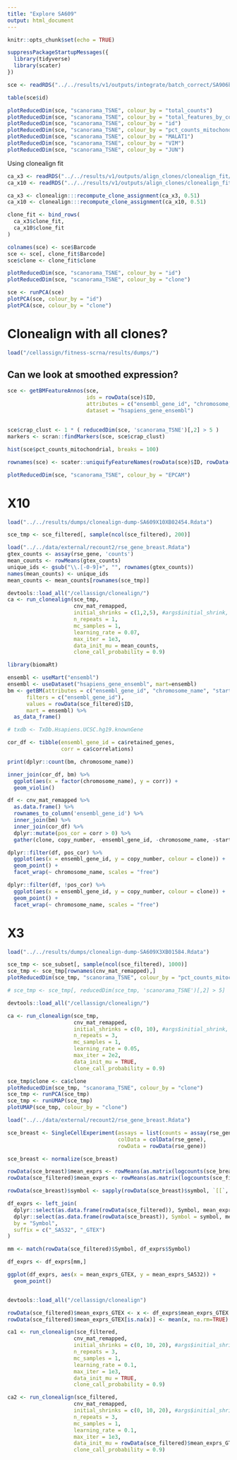 ```yaml
---
title: "Explore SA609"
output: html_document
---
```


```r
knitr::opts_chunk$set(echo = TRUE)

suppressPackageStartupMessages({
  library(tidyverse)
  library(scater)
})
```


```r
sce <- readRDS("../../results/v1/outputs/integrate/batch_correct/SA906b.rds")
```

```r
table(sce$id)
```

```r
plotReducedDim(sce, "scanorama_TSNE", colour_by = "total_counts")
plotReducedDim(sce, "scanorama_TSNE", colour_by = "total_features_by_counts")
plotReducedDim(sce, "scanorama_TSNE", colour_by = "id")
plotReducedDim(sce, "scanorama_TSNE", colour_by = "pct_counts_mitochondrial")
plotReducedDim(sce, "scanorama_TSNE", colour_by = "MALAT1")
plotReducedDim(sce, "scanorama_TSNE", colour_by = "VIM")
plotReducedDim(sce, "scanorama_TSNE", colour_by = "JUN")
```


Using clonealign fit


```r
ca_x3 <- readRDS("../../results/v1/outputs/align_clones/clonealign_fit/SA609X3XB01584.rds")
ca_x10 <- readRDS("../../results/v1/outputs/align_clones/clonealign_fit/SA609X10XB02454.rds")
```


```r
ca_x3 <- clonealign:::recompute_clone_assignment(ca_x3, 0.51)
ca_x10 <- clonealign:::recompute_clone_assignment(ca_x10, 0.51)
```

```r
clone_fit <- bind_rows(
  ca_x3$clone_fit,
  ca_x10$clone_fit
)

colnames(sce) <- sce$Barcode
sce <- sce[, clone_fit$Barcode]
sce$clone <- clone_fit$clone
```


```r
plotReducedDim(sce, "scanorama_TSNE", colour_by = "id")
plotReducedDim(sce, "scanorama_TSNE", colour_by = "clone")
```

```r
sce <- runPCA(sce)
plotPCA(sce, colour_by = "id")
plotPCA(sce, colour_by = "clone")
```


# Clonealign with all clones?

```r
load("/cellassign/fitness-scrna/results/dumps/")
```




## Can we look at smoothed expression?


```r
sce <- getBMFeatureAnnos(sce, 
                         ids = rowData(sce)$ID,
                         attributes = c("ensembl_gene_id", "chromosome_name", "start_position", "end_position"),
                         dataset = "hsapiens_gene_ensembl")
```


##



```r
sce$crap_clust <- 1 * ( reducedDim(sce, 'scanorama_TSNE')[,2] > 5 )
markers <- scran::findMarkers(sce, sce$crap_clust)
```


```r
hist(sce$pct_counts_mitochondrial, breaks = 100)
```



```r
rownames(sce) <- scater::uniquifyFeatureNames(rowData(sce)$ID, rowData(sce)$Symbol)
```

```r
plotReducedDim(sce, "scanorama_TSNE", colour_by = "EPCAM")
```

# X10

```r
load("../../results/dumps/clonealign-dump-SA609X10XB02454.Rdata")

sce_tmp <- sce_filtered[, sample(ncol(sce_filtered), 200)]
```

```r
load("../../data/external/recount2/rse_gene_breast.Rdata")
gtex_counts <- assay(rse_gene, 'counts')
mean_counts <- rowMeans(gtex_counts)
unique_ids <- gsub("\\.[-0-9]+", "", rownames(gtex_counts))
names(mean_counts) <- unique_ids
mean_counts <- mean_counts[rownames(sce_tmp)]
```


```r
devtools::load_all("/cellassign/clonealign/")
ca <- run_clonealign(sce_tmp, 
                     cnv_mat_remapped,
                     initial_shrinks = c(1,2,5), #args$initial_shrink,
                     n_repeats = 1,
                     mc_samples = 1,
                     learning_rate = 0.07,
                     max_iter = 1e3,
                     data_init_mu = mean_counts,
                     clone_call_probability = 0.9)

```

```r
library(biomaRt)

ensembl <- useMart("ensembl")
ensembl <- useDataset("hsapiens_gene_ensembl", mart=ensembl)
bm <- getBM(attributes = c("ensembl_gene_id", "chromosome_name", "start_position"),
      filters = c("ensembl_gene_id"),
      values = rowData(sce_filtered)$ID,
      mart = ensembl) %>% 
  as_data_frame()

# txdb <- TxDb.Hsapiens.UCSC.hg19.knownGene
```


```r
cor_df <- tibble(ensembl_gene_id = ca$retained_genes,
                 corr = ca$correlations)

print(dplyr::count(bm, chromosome_name))

inner_join(cor_df, bm) %>% 
  ggplot(aes(x = factor(chromosome_name), y = corr)) +
  geom_violin()
```

```r
df <- cnv_mat_remapped %>% 
  as.data.frame() %>% 
  rownames_to_column('ensembl_gene_id') %>% 
  inner_join(bm) %>% 
  inner_join(cor_df) %>% 
  dplyr::mutate(pos_cor = corr > 0) %>% 
  gather(clone, copy_number, -ensembl_gene_id, -chromosome_name, -start_position, -corr, -pos_cor)

dplyr::filter(df, pos_cor) %>% 
  ggplot(aes(x = ensembl_gene_id, y = copy_number, colour = clone)) +
  geom_point() +
  facet_wrap(~ chromosome_name, scales = "free")

dplyr::filter(df, !pos_cor) %>% 
  ggplot(aes(x = ensembl_gene_id, y = copy_number, colour = clone)) +
  geom_point() +
  facet_wrap(~ chromosome_name, scales = "free")

```


# X3

```r
load("../../results/dumps/clonealign-dump-SA609X3XB01584.Rdata")
```

```r
sce_tmp <- sce_subset[, sample(ncol(sce_filtered), 1000)]
sce_tmp <- sce_tmp[rownames(cnv_mat_remapped),]
plotReducedDim(sce_tmp, "scanorama_TSNE", colour_by = "pct_counts_mitochondrial")
```

```r
# sce_tmp <- sce_tmp[, reducedDim(sce_tmp, 'scanorama_TSNE')[,2] > 5]
```


```r
devtools::load_all("/cellassign/clonealign/")

ca <- run_clonealign(sce_tmp, 
                     cnv_mat_remapped,
                     initial_shrinks = c(0, 10), #args$initial_shrink,
                     n_repeats = 3,
                     mc_samples = 1,
                     learning_rate = 0.05,
                     max_iter = 2e2,
                     data_init_mu = TRUE,
                     clone_call_probability = 0.9)

```


```r
sce_tmp$clone <- ca$clone
plotReducedDim(sce_tmp, "scanorama_TSNE", colour_by = "clone")
sce_tmp <- runPCA(sce_tmp)
sce_tmp <- runUMAP(sce_tmp)
plotUMAP(sce_tmp, colour_by = "clone")
```


```r
load("../../data/external/recount2/rse_gene_breast.Rdata")

sce_breast <- SingleCellExperiment(assays = list(counts = assay(rse_gene, 'counts')),
                                   colData = colData(rse_gene),
                                   rowData = rowData(rse_gene))

sce_breast <- normalize(sce_breast)
```

```r
rowData(sce_breast)$mean_exprs <- rowMeans(as.matrix(logcounts(sce_breast)))
rowData(sce_filtered)$mean_exprs <- rowMeans(as.matrix(logcounts(sce_filtered)))
```

```r
rowData(sce_breast)$symbol <- sapply(rowData(sce_breast)$symbol, `[[`, 1)

df_exprs <- left_join(
  dplyr::select(as.data.frame(rowData(sce_filtered)), Symbol, mean_exprs),
  dplyr::select(as.data.frame(rowData(sce_breast)), Symbol = symbol, mean_exprs),
  by = "Symbol",
  suffix = c("_SA532", "_GTEX")
)

mm <- match(rowData(sce_filtered)$Symbol, df_exprs$Symbol)

df_exprs <- df_exprs[mm,]
```

```r
ggplot(df_exprs, aes(x = mean_exprs_GTEX, y = mean_exprs_SA532)) +
  geom_point()
```


```r

```




```r
devtools::load_all("/cellassign/clonealign")

rowData(sce_filtered)$mean_exprs_GTEX <- x <- df_exprs$mean_exprs_GTEX
rowData(sce_filtered)$mean_exprs_GTEX[is.na(x)] <- mean(x, na.rm=TRUE)

ca1 <- run_clonealign(sce_filtered, 
                     cnv_mat_remapped,
                     initial_shrinks = c(0, 10, 20), #args$initial_shrink,
                     n_repeats = 3,
                     mc_samples = 1,
                     learning_rate = 0.1,
                     max_iter = 1e3,
                     data_init_mu = TRUE,
                     clone_call_probability = 0.9)

ca2 <- run_clonealign(sce_filtered, 
                     cnv_mat_remapped,
                     initial_shrinks = c(0, 10, 20), #args$initial_shrink,
                     n_repeats = 3,
                     mc_samples = 1,
                     learning_rate = 0.1,
                     max_iter = 1e3,
                     data_init_mu = rowData(sce_filtered)$mean_exprs_GTEX,
                     clone_call_probability = 0.9)
```


